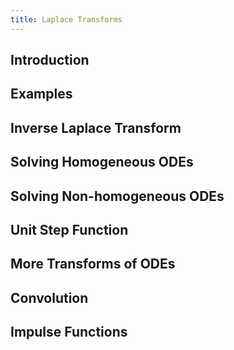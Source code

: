 ```yaml
---
title: Laplace Transforms
---
```


## Introduction

## Examples

## Inverse Laplace Transform

## Solving Homogeneous ODEs

## Solving Non-homogeneous ODEs

## Unit Step Function

## More Transforms of ODEs

## Convolution

## Impulse Functions
